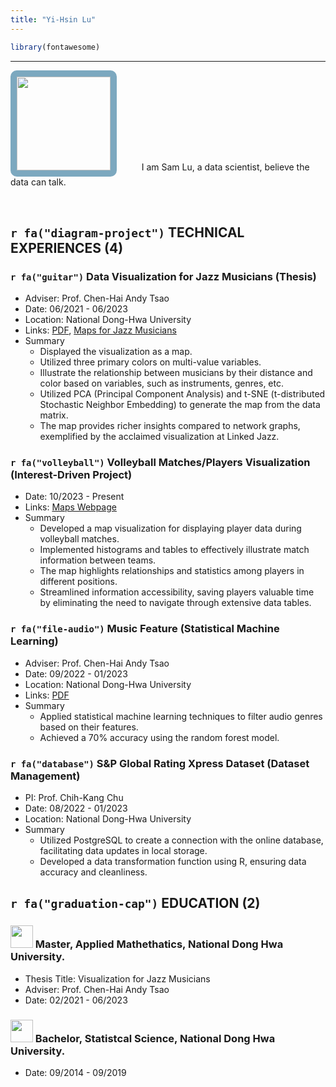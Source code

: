 ```yaml
---
title: "Yi-Hsin Lu"
---
```


```r
library(fontawesome)
```

------------------------------------------------------------------------

<img src="images/yhLu_master3.jpg" class="img-fluid" width="150" style="border-radius: 10px;border: 10px solid #7CA8BF;"/> $\qquad$ I am Sam Lu, a data scientist, believe the data can talk.

<br>

## `r fa("diagram-project")` TECHNICAL EXPERIENCES (4)

### `r fa("guitar")` Data Visualization for Jazz Musicians (Thesis)

-   Adviser: Prof. Chen-Hai Andy Tsao
-   Date: 06/2021 - 06/2023
-   Location: National Dong-Hwa University
-   Links: [PDF](https://yihsinlu.github.io/yhlu.io/PDF/Visualization4JazzMusicians.pdf), [Maps for Jazz Musicians](https://yihsinlu.github.io/Jazz.io/JazzMusicianMaps/JazzMusicianMaps.html)
-   Summary
    -   Displayed the visualization as a map.
    -   Utilized three primary colors on multi-value variables.
    -   Illustrate the relationship between musicians by their distance and color based on variables, such as instruments, genres, etc.
    -   Utilized PCA (Principal Component Analysis) and t-SNE (t-distributed Stochastic Neighbor Embedding) to generate the map from the data matrix.
    -   The map provides richer insights compared to network graphs, exemplified by the acclaimed visualization at Linked Jazz.

### `r fa("volleyball")` Volleyball Matches/Players Visualization (Interest-Driven Project)

-   Date: 10/2023 - Present
-   Links: [Maps Webpage](https://yihsinlu.github.io/yhlu.io/TVL/matches_options.html)
-   Summary
    -   Developed a map visualization for displaying player data during volleyball matches.
    -   Implemented histograms and tables to effectively illustrate match information between teams.
    -   The map highlights relationships and statistics among players in different positions.
    -   Streamlined information accessibility, saving players valuable time by eliminating the need to navigate through extensive data tables.

### `r fa("file-audio")` Music Feature (Statistical Machine Learning)

-   Adviser: Prof. Chen-Hai Andy Tsao
-   Date: 09/2022 - 01/2023
-   Location: National Dong-Hwa University
-   Links: [PDF](https://yihsinlu.github.io/yhlu.io/PDF/StatisticalMachineLearningClassProject_FinalReport.pdf)
-   Summary
    -   Applied statistical machine learning techniques to filter audio genres based on their features.
    -   Achieved a 70% accuracy using the random forest model.

### `r fa("database")` S&P Global Rating Xpress Dataset (Dataset Management)

-   PI: Prof. Chih-Kang Chu
-   Date: 08/2022 - 01/2023
-   Location: National Dong-Hwa University
-   Summary
    -   Utilized PostgreSQL to create a connection with the online database, facilitating data updates in local storage.
    -   Developed a data transformation function using R, ensuring data accuracy and cleanliness.

## `r fa("graduation-cap")` EDUCATION (2)

### ![](images/NDHU_logo.png){width="36px"} Master, Applied Mathethatics, National Dong Hwa University.

-   Thesis Title: Visualization for Jazz Musicians
-   Adviser: Prof. Chen-Hai Andy Tsao
-   Date: 02/2021 - 06/2023

### ![](images/NDHU_logo.png){width="36px"} Bachelor, Statistcal Science, National Dong Hwa University.

-   Date: 09/2014 - 09/2019
